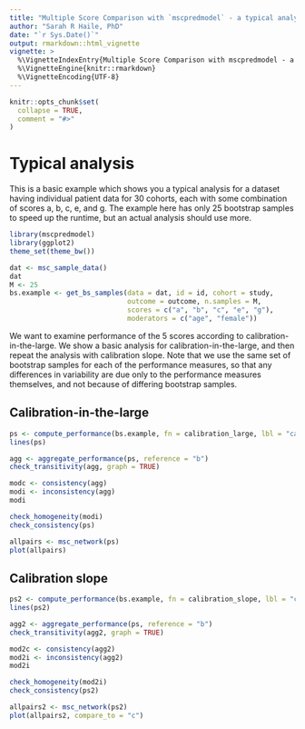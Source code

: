 ```yaml
---
title: "Multiple Score Comparison with `mscpredmodel` - a typical analysis workflow"
author: "Sarah R Haile, PhD"
date: "`r Sys.Date()`"
output: rmarkdown::html_vignette
vignette: >
  %\VignetteIndexEntry{Multiple Score Comparison with mscpredmodel - a typical analysis workflow}
  %\VignetteEngine{knitr::rmarkdown}
  %\VignetteEncoding{UTF-8}
---
```


```r
knitr::opts_chunk$set(
  collapse = TRUE,
  comment = "#>"
)
```

# Typical analysis

This is a basic example which shows you a typical analysis for a dataset having individual patient data for 30 cohorts, each with some combination of scores a, b, c, e, and g. The example here has only 25 bootstrap samples to speed up the runtime, but an actual analysis should use more.

```r
library(mscpredmodel)
library(ggplot2)
theme_set(theme_bw())

dat <- msc_sample_data()
dat
M <- 25
bs.example <- get_bs_samples(data = dat, id = id, cohort = study, 
                             outcome = outcome, n.samples = M, 
                             scores = c("a", "b", "c", "e", "g"), 
                             moderators = c("age", "female"))
```

We want to examine performance of the 5 scores according to calibration-in-the-large. We show a basic analysis for calibration-in-the-large, and then repeat the analysis with calibration slope. Note that we use the same set of bootstrap samples for each of the performance measures, so that any differences in variability are due only to the performance measures themselves, and not because of differing bootstrap samples.

## Calibration-in-the-large
```r
ps <- compute_performance(bs.example, fn = calibration_large, lbl = "calibration-in-the-large")
lines(ps)

agg <- aggregate_performance(ps, reference = "b")
check_transitivity(agg, graph = TRUE)

modc <- consistency(agg)
modi <- inconsistency(agg)
modi

check_homogeneity(modi)
check_consistency(ps)

allpairs <- msc_network(ps)
plot(allpairs)
```

## Calibration slope

```r
ps2 <- compute_performance(bs.example, fn = calibration_slope, lbl = "calibration slope")
lines(ps2)

agg2 <- aggregate_performance(ps, reference = "b")
check_transitivity(agg2, graph = TRUE)

mod2c <- consistency(agg2)
mod2i <- inconsistency(agg2)
mod2i

check_homogeneity(mod2i)
check_consistency(ps2)

allpairs2 <- msc_network(ps2)
plot(allpairs2, compare_to = "c")
```

